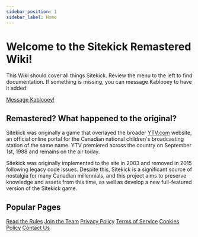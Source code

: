 ```yaml
---
sidebar_position: 1
sidebar_label: Home
---
```


# Welcome to the Sitekick Remastered Wiki!

This Wiki should cover all things Sitekick.  Review the menu to the left to find documentation.  If something is missing, you can message Kablooey to have it added:

<a class="button" href="https://discordapp.com/channels/@me/653394550580183050">Message Kablooey!</a>

## Remastered? What happened to the original?

Sitekick was originally a game that overlayed the broader [YTV.com](/Home/YTV/) website, an official online portal for the Canadian national children's broadcasting station of the same name. YTV premiered across the country on September 1st, 1988 and remains on the air today.

Sitekick was originally implemented to the site in 2003 and removed in 2015 following legacy code issues. Despite this, Sitekick is a significant source of nostalgia for many Canadian millennials, and this project aims to preserve knowledge and assets from this time, as well as develop a new full-featured version of the Sitekick game.

## Popular Pages
<div class="grid">
  <a href="/wiki/rules/" class="card">Read the Rules</a>
  <a href="/wiki/development/join_the_team/" class="card">Join the Team</a>
  <a href="/legal/privacy-policy/" class="card">Privacy Policy</a>
  <a href="/legal/terms-of-service/" class="card">Terms of Service</a>
  <a href="/legal/cookies/" class="card">Cookies Policy</a>
  <a href="/legal/contact_us/" class="card">Contact Us</a>
</div>